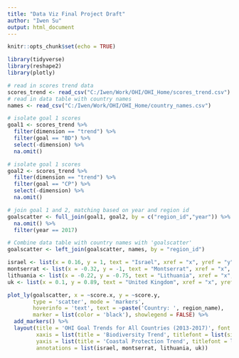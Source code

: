 ---
title: "Data Viz Final Project Draft"
author: "Iwen Su"
output: html_document
---

```{r setup, include=FALSE}
knitr::opts_chunk$set(echo = TRUE)
```

```{r include = FALSE}


library(tidyverse)
library(reshape2)
library(plotly)

# read in scores trend data
scores_trend <- read_csv("C:/Iwen/Work/OHI/OHI_Home/scores_trend.csv")
# read in data table with country names
names <- read_csv("C:/Iwen/Work/OHI/OHI_Home/country_names.csv")

# isolate goal 1 scores
goal1 <- scores_trend %>% 
  filter(dimension == "trend") %>% 
  filter(goal == "BD") %>% 
  select(-dimension) %>% 
  na.omit()

# isolate goal 1 scores
goal2 <- scores_trend %>% 
  filter(dimension == "trend") %>% 
  filter(goal == "CP") %>% 
  select(-dimension) %>% 
  na.omit()

# join goal 1 and 2, matching based on year and region id
goalscatter <- full_join(goal1, goal2, by = c("region_id","year")) %>% 
  na.omit() %>% 
  filter(year == 2017)

# Combine data table with country names with 'goalscatter'
goalscatter <- left_join(goalscatter, names, by = "region_id")

israel <- list(x = 0.16, y = 1, text = "Israel", xref = "x", yref = "y", showarrow = TRUE, arrowhead = 7)
montserrat <- list(x = -0.32, y = -1, text = "Montserrat", xref = "x", yref = "y", showarrow = TRUE, arrowhead = 7)
lithuania <- list(x = -0.22, y = -0.75, text = "Lithuania", xref = "x", yref = "y", showarrow = TRUE, arrowhead = 7)
uk <- list(x = 0.1, y = 0.89, text = "United Kingdom", xref = "x", yref = "y", showarrow = TRUE, arrowhead = 7)

```

```{r echo=FALSE}

plot_ly(goalscatter, x = ~score.x, y = ~score.y, 
        type = 'scatter', mode = 'markers', 
        hoverinfo = 'text', text = ~paste('Country: ', region_name),  
        marker = list(color = 'black'), showlegend = FALSE) %>% 
  add_markers() %>%
  layout(title = 'OHI Goal Trends for All Countries (2013-2017)', font = list(size = 18),
         xaxis = list(title = 'Biodiversity Trend', titlefont = list(size = 18)),
         yaxis = list(title = 'Coastal Protection Trend', titlefont = list(size = 18)),
         annotations = list(israel, montserrat, lithuania, uk)) 

```

